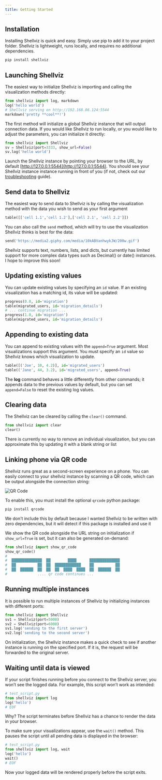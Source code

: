 ```yaml
---
title: Getting Started
---
```


## Installation
Installing Shellviz is quick and easy. Simply use pip to add it to your project folder. Shellviz is lightweight, runs locally, and requires no additional dependencies.

```bash
pip install shellviz
```


## Launching Shellviz
The easiest way to initialize Shellviz is importing and calling the visualization methods directly:

```python
from shellviz import log, markdown
log('hello world')
# Shellviz serving on http://192.168.86.124:5544
markdown('pretty **cool**!')
```

The first method will initialize a global Shellviz instance that will output connection data. If you would like Shellviz to run locally, or you would like to adjust the parameters, you can initialize it directly:

```python
from shellviz import Shellviz
sv = Shellviz(port=3333, show_url=False)
sv.log('hello world')
```

Launch the Shellviz instance by pointing your browser to the URL, by default [http://127.0.0.1:5544](http://127.0.0.1:5544). You should see your Shellviz instance instance running in front of you (if not, check out our [troubleshooting](/troubleshooting) guide).

## Send data to Shellviz
The easiest way to send data to Shellviz is by calling the visualization method with the data you wish to send as your first argument
```python
table([['cell 1.1','cell 1.2'],['cell 2.1', 'cell 2.2']])
```
You can also call the `send` method, which will try to use the visualization Shellviz thinks is best for the data:
```python
send('https://media2.giphy.com/media/10kABVanhwykJW/200w.gif')
```

<Note type='warning'>Shellviz supports text, numbers, lists, and dicts, but currently has limited support for more complex data types such as Decimal() or date() instances. I hope to improve this soon!</Note>

## Updating existing values
You can update existing values by specifying an `id` value. If an existing visualization has a matching id, its value will be updated:

```python
progress(0.0, id='migration')
table(migrated_users, id='migration_details')
# ... continue migration ...
progress(1.0, id='migration')
table(migrated_users, id='migration_details')
```

## Appending to existing data
You can append to existing values with the `append=True` argument. Most visualizations support this argument. You must specify an `id` value so Shellviz knows which visualization to update.

```python
table([('Joe', 10, 4.2)], id='migrated_users')
table(('Jane', 44, 3.2), id='migrated_users', append=True)
```

The **log** command behaves a little differently from other commands; it appends data to the previous values by default, but you can set `append=False` to reset the existing log values.

## Clearing data

The Shellviz can be cleared by calling the `clear()` command.

```python
from shellviz import clear
clear()
```

<Note>There is currently no way to remove an individual visualization, but you can approximate this by updating it with a blank string or list</Note>

## Linking phone via QR code
Shellviz runs great as a second-screen experience on a phone. You can easily connect to your shellviz instance by scanning a QR code, which can be output alongside the connection string:

![QR Code](/docs/qr.png)

To enable this, you must install the optional `qrcode` python package: 

```bash
pip install qrcode
```

<Note>We don't include this by default because I wanted Shellviz to be written with zero dependencies, but it will detect if this package is installed and use it</Note>

We show the QR code alongside the URL string on initialization if `show_url=True` is set, but it can also be generated on-demand:

```python
from shellviz import show_qr_code
show_qr_code()
#
#  ██████████████  ██        ████      ██████████████
#  ██          ██  ██  ████████████    ██          ██
#  ██  ██████  ██  ██  ██  ████  ████  ██  ██████  ██
#              .... qr code continues ...
```


## Running multiple instances
It is possible to run multiple instances of Shellviz by initializing instances with different ports:

```python
from shellviz import Shellviz
sv1 = Shellviz(port=5000)
sv2 = Shellviz(port=6000)
sv1.log('sending to the first server')
sv2.log('sending to the second server')
```

On initialization, the Shellviz instance makes a quick check to see if another instance is running on the specified port. If it is, the request will be forwarded to the original server.

## Waiting until data is viewed
If your script finishes running before you connect to the Shellviz server, you won’t see the logged data. For example, this script won’t work as intended:

```python
# test_script.py
from shellviz import log
log('hello')
# EOF
```

Why? The script terminates before Shellviz has a chance to render the data in your browser.

To make sure your visualizations appear, use the `wait()` method. This pauses the script until all pending data is displayed in the browser:

```python
# test_script.py
from shellviz import log, wait
log('hello')
wait()
# EOF
```

Now your logged data will be rendered properly before the script exits.